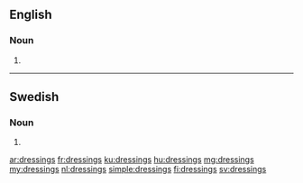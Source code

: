 ==English==

===Noun===
{{head|en|noun plural form}}

# {{plural of|dressing|lang=en}}

----

==Swedish==

===Noun===
{{head|sv|noun form}}

# {{sv-noun-form-indef-gen|dressing}}

[[ar:dressings]]
[[fr:dressings]]
[[ku:dressings]]
[[hu:dressings]]
[[mg:dressings]]
[[my:dressings]]
[[nl:dressings]]
[[simple:dressings]]
[[fi:dressings]]
[[sv:dressings]]